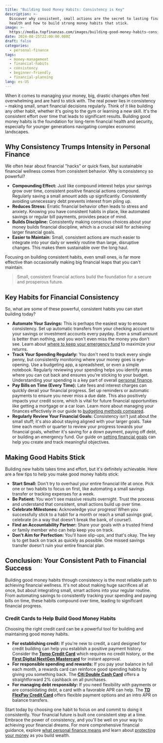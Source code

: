 ```yaml
---
title: "Building Good Money Habits: Consistency is Key"
description: >-
  Discover why consistent, small actions are the secret to lasting financial
  health and how to build strong money habits that stick.
image: >-
  https://media.topfinanzas.com/images/building-good-money-habits-consistency-is-key-2.webp
date: 2024-08-25T22:00:00.000Z
draft: false
categories:
  - personal-finance
tags:
  - money-management
  - financial-habits
  - consistency
  - beginner-friendly
  - financial-planning
lang: es-US
---
```


When it comes to managing your money, big, drastic changes often feel overwhelming and are hard to stick with. The real power lies in consistency – making small, smart financial decisions regularly. Think of it like building any other habit, whether it's going to the gym or learning a new skill. It's the consistent effort over time that leads to significant results. Building good money habits is the foundation for long-term financial health and security, especially for younger generations navigating complex economic landscapes.

## Why Consistency Trumps Intensity in Personal Finance

We often hear about financial "hacks" or quick fixes, but sustainable financial wellness comes from consistent behavior. Why is consistency so powerful?

- **Compounding Effect:** Just like compound interest helps your savings grow over time, consistent positive financial actions compound. Regularly saving a small amount adds up significantly. Consistently avoiding unnecessary debt prevents interest from piling up.
- **Reduces Stress:** Erratic financial behavior often leads to stress and anxiety. Knowing you have consistent habits in place, like automated savings or regular bill payments, provides peace of mind.
- **Builds Discipline:** Consistently making conscious choices about your money builds financial discipline, which is a crucial skill for achieving larger financial goals.
- **Easier to Maintain:** Small, consistent actions are much easier to integrate into your daily or weekly routine than large, disruptive changes. This makes them sustainable over the long haul.

Focusing on building consistent habits, even small ones, is far more effective than occasionally making big financial leaps that you can't maintain.

> Small, consistent financial actions build the foundation for a secure and prosperous future.

## Key Habits for Financial Consistency

So, what are some of these powerful, consistent habits you can start building today?

- **Automate Your Savings:** This is perhaps the easiest way to ensure consistency. Set up automatic transfers from your checking account to your savings or investment accounts every payday. Even a small amount is better than nothing, and you won't even miss the money you don't see. Learn about [where to keep your emergency fund](/finanzas-personales/high-yield-savings-accounts-vs-money-market-accounts-where-to-keep-your-emergency-fund) to maximize your returns.
- **Track Your Spending Regularly:** You don't need to track every single penny, but consistently monitoring where your money goes is eye-opening. Use a budgeting app, a spreadsheet, or even a simple notebook. Regularly reviewing your spending helps you identify areas where you can cut back and ensures you're sticking to your budget. Understanding your spending is a key part of overall [personal finance](/finanzas-personales/que-son-las-finanzas-personales-y-por-que-importan).
- **Pay Bills on Time (Every Time):** Late fees and interest charges can quickly derail your financial progress. Set up reminders or automatic payments to ensure you never miss a due date. This also positively impacts your credit score, which is vital for future financial opportunities like getting a mortgage or a car loan. Learn more about managing your finances effectively in our guide to [budgeting methods compared](/finanzas-personales/budgeting-methods-compared-which-approach-fits-your-spending-style).
- **Regularly Review Your Financial Goals:** Consistency isn't just about the small stuff; it's also about staying aligned with your larger goals. Take time each month or quarter to review your progress towards your financial goals, whether it's saving for a down payment, paying off debt, or building an emergency fund. Our guide on [setting financial goals](/finanzas-personales/estableciendo-metas-financieras-una-guia-para-principiantes-para-planificar-tu-futuro) can help you create and track meaningful objectives.

## Making Good Habits Stick

Building new habits takes time and effort, but it's definitely achievable. Here are a few tips to help you make good money habits stick:

- **Start Small:** Don't try to overhaul your entire financial life at once. Pick one or two habits to focus on first, like automating a small savings transfer or tracking expenses for a week.
- **Be Patient:** You won't see massive results overnight. Trust the process and understand that consistent, small actions build up over time.
- **Celebrate Milestones:** Acknowledge your progress! When you successfully stick to a habit for a month or reach a small savings goal, celebrate (in a way that doesn't break the bank, of course!).
- **Find an Accountability Partner:** Share your goals with a trusted friend or family member who can help keep you on track.
- **Don't Aim for Perfection:** You'll have slip-ups, and that's okay. The key is to get back on track as quickly as possible. One missed savings transfer doesn't ruin your entire financial plan.

## Conclusion: Your Consistent Path to Financial Success

Building good money habits through consistency is the most reliable path to achieving financial wellness. It's not about making huge sacrifices all at once, but about integrating small, smart actions into your regular routine. From automating savings to consistently tracking your spending and paying bills on time, these habits compound over time, leading to significant financial progress.

<AdZone id="us_site_4" />

### Credit Cards to Help Build Good Money Habits

Choosing the right credit card can be a powerful tool for building and maintaining good money habits.

- **For establishing credit:** If you're new to credit, a card designed for credit building can help you establish a positive payment history. Consider the [**Tomo Credit Card**](/soluciones-financieras/beneficios-de-la-tarjeta-de-credito-tomo-construye-credito-gana-recompensas-sin-comisiones) which requires no credit history, or the [**First Digital NextGen Mastercard**](/soluciones-financieras/benefits-of-the-first-digital-nextgen-mastercard) for instant approval.
- **For responsible spending and rewards:** If you pay your balance in full each month, a rewards card can reinforce good spending habits by giving you something back. The [**Citi Double Cash Card**](/soluciones-financieras/citi-double-cash-credit-card-benefits-earn-2-cashback-on-every-purchase) offers a straightforward 2% cashback on all purchases.
- **For managing debt responsibly:** If you need flexibility with payments or are consolidating debt, a card with a favorable APR can help. The [**TD FlexPay Credit Card**](/soluciones-financieras/td-flexpay-credit-card-benefits-unlock-financial-flexibility) offers flexible payment options and an intro APR on balance transfers.

Start today by choosing one habit to focus on and commit to doing it consistently. Your financial future is built one consistent step at a time. Embrace the power of consistency, and you'll be well on your way to achieving your financial dreams. For more comprehensive financial guidance, explore [what personal finance means](/finanzas-personales/que-son-las-finanzas-personales-y-por-que-importan) and learn about [protecting your money](/finanzas-personales/protecting-your-money-an-introduction-to-financial-security) as you build wealth.
